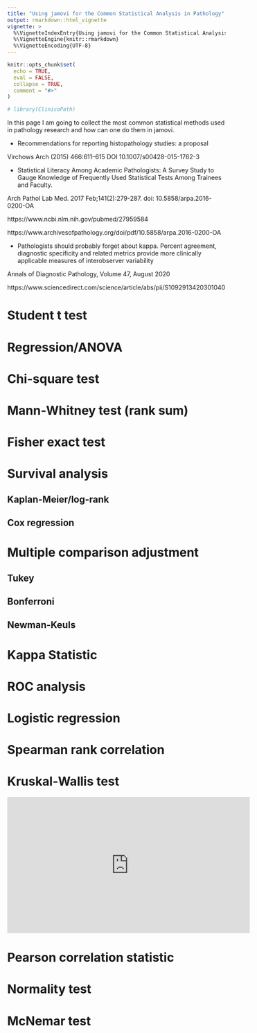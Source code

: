 ```yaml
---
title: "Using jamovi for the Common Statistical Analysis in Pathology"
output: rmarkdown::html_vignette
vignette: >
  %\VignetteIndexEntry{Using jamovi for the Common Statistical Analysis in Pathology}
  %\VignetteEngine{knitr::rmarkdown}
  %\VignetteEncoding{UTF-8}
---
```


```r
knitr::opts_chunk$set(
  echo = TRUE,
  eval = FALSE,
  collapse = TRUE,
  comment = "#>"
)
```

```r
# library(ClinicoPath)
```



In this page I am going to collect the most common statistical methods used in pathology research and how can one do them in jamovi.


- Recommendations for reporting histopathology studies: a proposal

Virchows Arch (2015) 466:611–615 DOI 10.1007/s00428-015-1762-3



- Statistical Literacy Among Academic Pathologists: A Survey Study to Gauge Knowledge of Frequently Used Statistical Tests Among Trainees and Faculty.

Arch Pathol Lab Med. 2017 Feb;141(2):279-287. doi: 10.5858/arpa.2016-0200-OA

https://www.ncbi.nlm.nih.gov/pubmed/27959584

https://www.archivesofpathology.org/doi/pdf/10.5858/arpa.2016-0200-OA

- Pathologists should probably forget about kappa. Percent agreement, diagnostic specificity and related metrics provide more clinically applicable measures of interobserver variability

Annals of Diagnostic Pathology, Volume 47, August 2020

https://www.sciencedirect.com/science/article/abs/pii/S1092913420301040





# Student t test


# Regression/ANOVA


# Chi-square test


# Mann-Whitney test (rank sum)


# Fisher exact test


# Survival analysis


## Kaplan-Meier/log-rank


## Cox regression


# Multiple comparison adjustment

## Tukey

## Bonferroni

## Newman-Keuls


# Kappa Statistic


# ROC analysis


# Logistic regression


# Spearman rank correlation


# Kruskal-Wallis test

<iframe width="560" height="315" src="https://www.youtube.com/embed/qfs6T311_88" frameborder="0" allow="accelerometer; autoplay; encrypted-media; gyroscope; picture-in-picture" allowfullscreen></iframe>


# Pearson correlation statistic


# Normality test


# McNemar test




